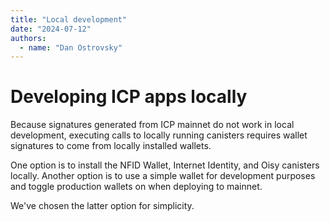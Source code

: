 ```yaml
---
title: "Local development"
date: "2024-07-12"
authors:
  - name: "Dan Ostrovsky"
---
```


# Developing ICP apps locally

Because signatures generated from ICP mainnet do not work in local development, executing calls to
locally running canisters requires wallet signatures to come from locally installed wallets.

One option is to install the NFID Wallet, Internet Identity, and Oisy canisters locally. Another
option is to use a simple wallet for development purposes and toggle production wallets on when
deploying to mainnet.

We've chosen the latter option for simplicity.
